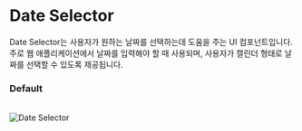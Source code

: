 # Date Selector

Date Selector는 사용자가 원하는 날짜를 선택하는데 도움을 주는 UI 컴포넌트입니다. 주로 웹 애플리케이션에서 날짜를 입력해야 할 때 사용되며, 사용자가 캘린더 형태로 날짜를 선택할 수 있도록 제공됩니다.

### Default

<br />


<div
  style={{
    border: "0.5px solid gray",
    borderRadius: "8px",
    display: "flex",
    justifyContent: "center",
    alignItems: "center",
    padding: "32px",
  }}
>
  <Image src="/DatePicker.svg" alt="Date Selector" width={261} height={328} />
</div>
